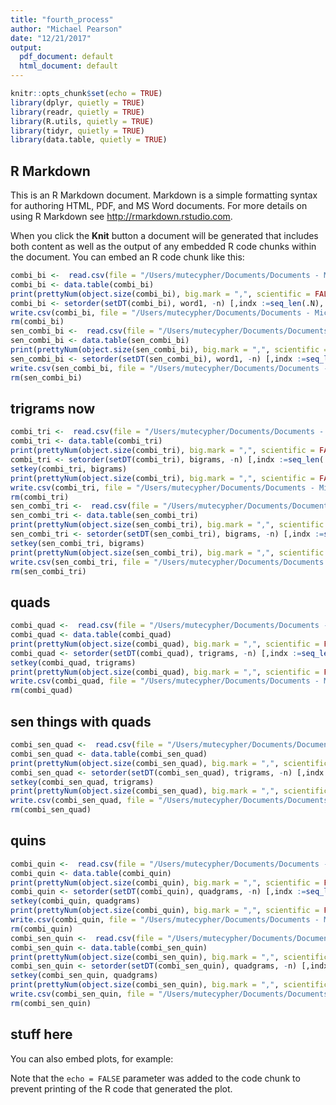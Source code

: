 ```yaml
---
title: "fourth_process"
author: "Michael Pearson"
date: "12/21/2017"
output:
  pdf_document: default
  html_document: default
---
```


```r
knitr::opts_chunk$set(echo = TRUE)
library(dplyr, quietly = TRUE)
library(readr, quietly = TRUE)
library(R.utils, quietly = TRUE)
library(tidyr, quietly = TRUE)
library(data.table, quietly = TRUE)
```

## R Markdown

This is an R Markdown document. Markdown is a simple formatting syntax for authoring HTML, PDF, and MS Word documents. For more details on using R Markdown see <http://rmarkdown.rstudio.com>.

When you click the **Knit** button a document will be generated that includes both content as well as the output of any embedded R code chunks within the document. You can embed an R code chunk like this:
``` r
combi_bi <-  read.csv(file = "/Users/mutecypher/Documents/Documents - Michael’s iMac/Coursera/Capstone Project/processed/bi_bigrams.csv", colClasses = c("NULL", NA, NA,NA) )
combi_bi <- data.table(combi_bi)
print(prettyNum(object.size(combi_bi), big.mark = ",", scientific = FALSE))
combi_bi <- setorder(setDT(combi_bi), word1, -n) [,indx :=seq_len(.N), by = word1] [indx <= 5 & n > 2]
write.csv(combi_bi, file = "/Users/mutecypher/Documents/Documents - Michael’s iMac/Coursera/Capstone Project/processed/shrink_bi.csv")
rm(combi_bi)
sen_combi_bi <-  read.csv(file = "/Users/mutecypher/Documents/Documents - Michael’s iMac/Coursera/Capstone Project/processed/sen_bi_bigrams.csv", colClasses = c("NULL", NA, NA,NA) )
sen_combi_bi <- data.table(sen_combi_bi)
print(prettyNum(object.size(sen_combi_bi), big.mark = ",", scientific = FALSE))
sen_combi_bi <- setorder(setDT(sen_combi_bi), word1, -n) [,indx :=seq_len(.N), by = word1] [indx <= 5 & n > 2]
write.csv(sen_combi_bi, file = "/Users/mutecypher/Documents/Documents - Michael’s iMac/Coursera/Capstone Project/processed/shrink_sen_bi.csv")
rm(sen_combi_bi)
```
## trigrams now

```r
combi_tri <-  read.csv(file = "/Users/mutecypher/Documents/Documents - Michael’s iMac/Coursera/Capstone Project/processed/combi_trigrams.csv", colClasses = c("NULL", NA, NA, NA) )
combi_tri <- data.table(combi_tri)
print(prettyNum(object.size(combi_tri), big.mark = ",", scientific = FALSE))
combi_tri <- setorder(setDT(combi_tri), bigrams, -n) [,indx :=seq_len(.N), by = bigrams] [indx <= 5 & n > 2]
setkey(combi_tri, bigrams)
print(prettyNum(object.size(combi_tri), big.mark = ",", scientific = FALSE))
write.csv(combi_tri, file = "/Users/mutecypher/Documents/Documents - Michael’s iMac/Coursera/Capstone Project/processed/shrink_tri.csv")
rm(combi_tri)
sen_combi_tri <-  read.csv(file = "/Users/mutecypher/Documents/Documents - Michael’s iMac/Coursera/Capstone Project/processed/combi_sen_tri.csv", colClasses = c("NULL", NA, NA, NA) )
sen_combi_tri <- data.table(sen_combi_tri)
print(prettyNum(object.size(sen_combi_tri), big.mark = ",", scientific = FALSE))
sen_combi_tri <- setorder(setDT(sen_combi_tri), bigrams, -n) [,indx :=seq_len(.N), by = bigrams] [indx <= 5 & n > 2]
setkey(sen_combi_tri, bigrams)
print(prettyNum(object.size(sen_combi_tri), big.mark = ",", scientific = FALSE))
write.csv(sen_combi_tri, file = "/Users/mutecypher/Documents/Documents - Michael’s iMac/Coursera/Capstone Project/processed/sen_shrink_tri.csv")
rm(sen_combi_tri)
```
## quads

```r
combi_quad <-  read.csv(file = "/Users/mutecypher/Documents/Documents - Michael’s iMac/Coursera/Capstone Project/processed/combi_quad.csv", colClasses = c("NULL", NA, NA, NA,NA) )
combi_quad <- data.table(combi_quad)
print(prettyNum(object.size(combi_quad), big.mark = ",", scientific = FALSE))
combi_quad <- setorder(setDT(combi_quad), trigrams, -n) [,indx :=seq_len(.N), by = trigrams] [indx <= 5 & n > 2]
setkey(combi_quad, trigrams)
print(prettyNum(object.size(combi_quad), big.mark = ",", scientific = FALSE))
write.csv(combi_quad, file = "/Users/mutecypher/Documents/Documents - Michael’s iMac/Coursera/Capstone Project/processed/shrink_quad.csv")
rm(combi_quad)
```
## sen things with quads

```r
combi_sen_quad <-  read.csv(file = "/Users/mutecypher/Documents/Documents - Michael’s iMac/Coursera/Capstone Project/processed/combi_sen_quad.csv", colClasses = c("NULL", NA, NA, NA,NA) )
combi_sen_quad <- data.table(combi_sen_quad)
print(prettyNum(object.size(combi_sen_quad), big.mark = ",", scientific = FALSE))
combi_sen_quad <- setorder(setDT(combi_sen_quad), trigrams, -n) [,indx :=seq_len(.N), by = trigrams] [indx <= 5 & n > 2]
setkey(combi_sen_quad, trigrams)
print(prettyNum(object.size(combi_sen_quad), big.mark = ",", scientific = FALSE))
write.csv(combi_sen_quad, file = "/Users/mutecypher/Documents/Documents - Michael’s iMac/Coursera/Capstone Project/processed/sen_shrink_quad.csv")
rm(combi_sen_quad)
```
## quins

``` r
combi_quin <-  read.csv(file = "/Users/mutecypher/Documents/Documents - Michael’s iMac/Coursera/Capstone Project/processed/combi_quin.csv", colClasses = c("NULL", NA, NA, NA,NA,NA) )
combi_quin <- data.table(combi_quin)
print(prettyNum(object.size(combi_quin), big.mark = ",", scientific = FALSE))
combi_quin <- setorder(setDT(combi_quin), quadgrams, -n) [,indx :=seq_len(.N), by = quadgrams] [indx <= 5]
setkey(combi_quin, quadgrams)
print(prettyNum(object.size(combi_quin), big.mark = ",", scientific = FALSE))
write.csv(combi_quin, file = "/Users/mutecypher/Documents/Documents - Michael’s iMac/Coursera/Capstone Project/processed/shrink_quin.csv")
rm(combi_quin)
combi_sen_quin <-  read.csv(file = "/Users/mutecypher/Documents/Documents - Michael’s iMac/Coursera/Capstone Project/processed/combi_sen_quin.csv", colClasses = c("NULL", NA, NA, NA,NA,NA) )
combi_sen_quin <- data.table(combi_sen_quin)
print(prettyNum(object.size(combi_sen_quin), big.mark = ",", scientific = FALSE))
combi_sen_quin <- setorder(setDT(combi_sen_quin), quadgrams, -n) [,indx :=seq_len(.N), by = quadgrams] [indx <= 5 ]
setkey(combi_sen_quin, quadgrams)
print(prettyNum(object.size(combi_sen_quin), big.mark = ",", scientific = FALSE))
write.csv(combi_sen_quin, file = "/Users/mutecypher/Documents/Documents - Michael’s iMac/Coursera/Capstone Project/processed/sen_shrink_quin.csv")
rm(combi_sen_quin)
```

## stuff here

You can also embed plots, for example:


Note that the `echo = FALSE` parameter was added to the code chunk to prevent printing of the R code that generated the plot.
